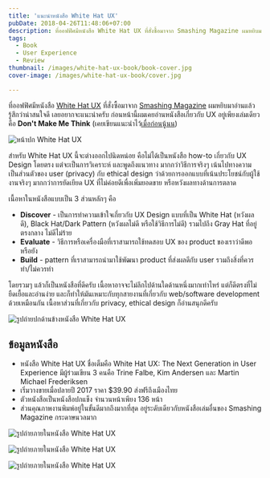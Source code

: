 ```yaml
---
title: 'แนะนำหนังสือ White Hat UX'
pubDate: 2018-04-26T11:48:06+07:00
description: ที่ออฟฟิศมีหนังสือ White Hat UX ที่สั่งซื้อมาจาก Smashing Magazine ผมหยิบมาอ่านแล้วรู้สึกว่าน่าสนใจดี เลยอยากจะแนะนำครับ
tags:
  - Book
  - User Experience
  - Review
thumbnail: /images/white-hat-ux-book/book-cover.jpg
cover-image: /images/white-hat-ux-book/cover.jpg

---
```


ที่ออฟฟิศมีหนังสือ [White Hat UX](https://whitehatux.com/) ที่สั่งซื้อมาจาก [Smashing Magazine](https://www.smashingmagazine.com/printed-books/white-hat-ux/)
ผมหยิบมาอ่านแล้วรู้สึกว่าน่าสนใจดี เลยอยากจะแนะนำครับ ก่อนหน้านี้ผมเคยอ่านหนังสือเกี่ยวกับ UX อยู่เพียงเล่มเดียวคือ **Don't Make Me Think**
(เคยเขียนแนะนำไว้[เมื่อก่อนนู้นน](https://armno.in.th/2010/03/24/dont-make-me-think-web-usability-book/))

<p class="semi-full">
  <img src="/images/white-hat-ux-book/book-cover.jpg" alt="หน้าปก White Hat UX"/>
</p>

สำหรับ White Hat UX นี้จะต่างออกไปนิดหน่อย คือไม่ได้เป็นหนังสือ how-to เกี่ยวกับ UX Design โดยตรง
แต่จะเป็นการวิเคราะห์ และพูดถึงแนวทาง มากกว่าวิธีการจริงๆ เน้นไปทางความเป็นส่วนตัวของ user (privacy) กับ ethical design
ว่าด้วยการออกแบบที่เน้นประโยชน์กับผู้ใช้งานจริงๆ มากกว่าการยัดเยียด UX ที่ไม่ค่อยดีเพื่อเพิ่มยอดขาย หรือหวังผลทางด้านการตลาด

เนื้อหาในหนังสือแบบเป็น 3 ส่วนหลักๆ คือ

- **Discover** - เป็นการทำความเข้าใจเกี่ยวกับ UX Design แบบที่เป็น White Hat (หวังผลดี), Black Hat/Dark Pattern (หวังผลไม่ดี หรือใช้วิธีการไม่ดี) รวมไปถึง Gray Hat ที่อยู่ตรงกลาง ไม่ดีไม่ร้าย
- **Evaluate** - วิธีการหรือเครื่องมือที่เราสามารถใช้ทดสอบ UX ของ product ของเราว่าดีพอหรือยัง
- **Build** - pattern ที่เราสามารถนำมาใช้พัฒนา product ที่ส่งผลดีกับ user รวมถึงสิ่งที่ควรทำ/ไม่ควรทำ

โดยรวมๆ แล้วก็เป็นหนังสือที่ดีครับ เนื้อหาอาจจะไม่ลึกไปด้านใดด้านหนึ่งมากเท่าไหร่ แต่ก็ดีตรงที่ไม่ยืดเยื้อและอ่านง่าย และก็ทำให้มันเหมาะกับทุกสายงานที่เกี่ยวกับ web/software development ด้วยเหมือนกัน เนื้อหาส่วนที่เกี่ยวกับ privacy, ethical design ก็อ่านสนุกดีครับ

<p class="semi-full">
  <img src="/images/white-hat-ux-book/book-cover-2.jpg" alt="รูปถ่ายปกด้านข้างหนังสือ White Hat UX"/>
</p>

## ข้อมูลหนังสือ

- หนังสือ White Hat UX ชื่อเต็มคือ White Hat UX: The Next Generation in User Experience มีผู้ร่วมเขียน 3 คนคือ Trine Falbe, Kim Andersen และ Martin Michael Frederiksen
- เริ่มวางขายเมื่อปลายปี 2017 ราคา \$39.90 ส่งฟรีถึงเมืองไทย
- ตัวหนังสือเป็นหนังสือปกแข็ง จำนวนหน้าเพียง 136 หน้า
- ส่วนคุณภาพงานพิมพ์อยู่ในขั้นดีมากถึงมากที่สุด อยู่ระดับเดียวกับหนังสือเล่มอื่นของ Smashing Magazine กระดาษนวลมาก

<p class="semi-full">
  <img src="/images/white-hat-ux-book/book-inside-3.jpg" alt="รูปถ่ายภายในหนังสือ White Hat UX"/>
</p>

<p class="semi-full">
  <img src="/images/white-hat-ux-book/book-inside-1.jpg" alt="รูปถ่ายภายในหนังสือ White Hat UX"/>
</p>

<p class="semi-full">
  <img src="/images/white-hat-ux-book/book-inside-2.jpg" alt="รูปถ่ายภายในหนังสือ White Hat UX"/>
</p>
